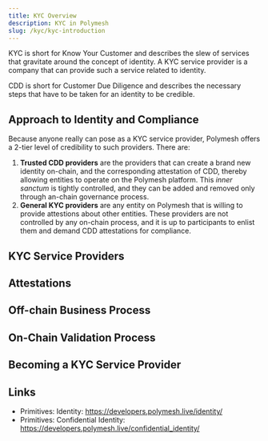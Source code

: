 ```yaml
---
title: KYC Overview
description: KYC in Polymesh
slug: /kyc/kyc-introduction
---
```


KYC is short for Know Your Customer and describes the slew of services that gravitate around the concept of identity. A KYC service provider is a company that can provide such a service related to identity.

CDD is short for Customer Due Diligence and describes the necessary steps that have to be taken for an identity to be credible.

## Approach to Identity and Compliance

Because anyone really can pose as a KYC service provider, Polymesh offers a 2-tier level of credibility to such providers. There are:

1. **Trusted CDD providers** are the providers that can create a brand new identity on-chain, and the corresponding attestation of CDD, thereby allowing entities to operate on the Polymesh platform. This _inner sanctum_ is tightly controlled, and they can be added and removed only through an-chain governance process.
2. **General KYC providers** are any entity on Polymesh that is willing to provide attestions about other entities. These providers are not controlled by any on-chain process, and it is up to participants to enlist them and demand CDD attestations for compliance.

## KYC Service Providers


## Attestations


## Off-chain Business Process


## On-Chain Validation Process


## Becoming a KYC Service Provider

## Links

- Primitives: Identity: https://developers.polymesh.live/identity/
- Primitives: Confidential Identity: https://developers.polymesh.live/confidential_identity/
